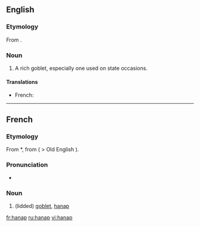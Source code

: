 ==English==

===Etymology===
From {{etyl|fr}} {{term|hanap|lang=fr}}.

===Noun===
{{en-noun}}

# {{obsolete}} A rich goblet, especially one used on state occasions.

====Translations====
{{trans-top|rich goblet}}
*French: {{t+|fr|hanap|m}}
{{trans-mid}}
{{trans-bottom}}

----

==French==
===Etymology===
From {{etyl|frk|fr}} *{{term||hnapp-}}, from {{proto|Germanic|lang=fr}} ( > Old English {{term|hnæp}}).

===Pronunciation===
*{{IPA|/ʔanap/|lang=fr}}

===Noun===
{{fr-noun|m}}

# {{historical|lang=fr}} (lidded) [[goblet]], [[#English|hanap]]

[[fr:hanap]]
[[ru:hanap]]
[[vi:hanap]]